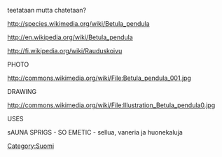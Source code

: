 teetataan mutta chatetaan?

http://species.wikimedia.org/wiki/Betula_pendula

http://en.wikipedia.org/wiki/Betula_pendula

http://fi.wikipedia.org/wiki/Rauduskoivu

PHOTO

http://commons.wikimedia.org/wiki/File:Betula_pendula_001.jpg

DRAWING

http://commons.wikimedia.org/wiki/File:Illustration_Betula_pendula0.jpg

USES

sAUNA SPRIGS - SO EMETIC  - sellua, vaneria ja huonekaluja

[[Category:Suomi]]
